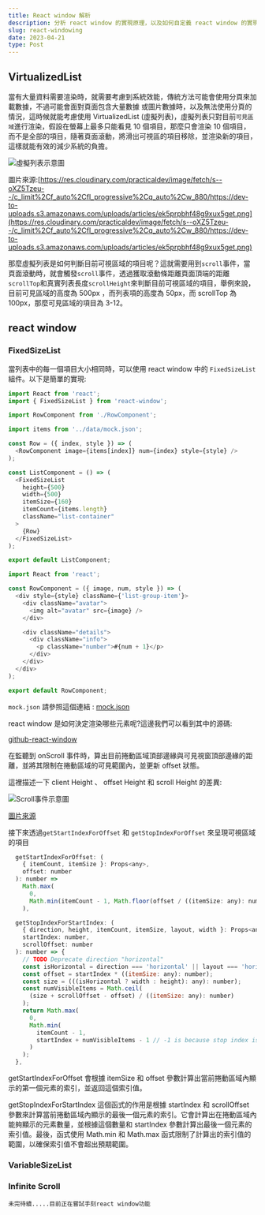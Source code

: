 ```yaml
---
title: React window 解析
description: 分析 react window 的實現原理，以及如何自定義 react window 的實現
slug: react-windowing
date: 2023-04-21
type: Post
---
```


## VirtualizedList

當有大量資料需要渲染時，就需要考慮到系統效能，傳統方法可能會使用分頁來加載數據，不過可能會面對頁面包含大量數據
或圖片數據時，以及無法使用分頁的情況，這時候就能考慮使用 VirtualizedList (虛擬列表)，虛擬列表只對目前`可見區域`進行渲染，假設在螢幕上最多只能看見 10 個項目，那麼只會渲染 10 個項目，而不是全部的項目，隨著頁面滾動，將滑出可視區的項目移除，並渲染新的項目，這樣就能有效的減少系統的負擔。

![虛擬列表示意圖](https://res.cloudinary.com/practicaldev/image/fetch/s--oXZ5Tzeu--/c_limit%2Cf_auto%2Cfl_progressive%2Cq_auto%2Cw_880/https://dev-to-uploads.s3.amazonaws.com/uploads/articles/ek5prpbhf48g9xux5get.png)

圖片來源:[https://res.cloudinary.com/practicaldev/image/fetch/s--oXZ5Tzeu--/c_limit%2Cf_auto%2Cfl_progressive%2Cq_auto%2Cw_880/https://dev-to-uploads.s3.amazonaws.com/uploads/articles/ek5prpbhf48g9xux5get.png](https://res.cloudinary.com/practicaldev/image/fetch/s--oXZ5Tzeu--/c_limit%2Cf_auto%2Cfl_progressive%2Cq_auto%2Cw_880/https://dev-to-uploads.s3.amazonaws.com/uploads/articles/ek5prpbhf48g9xux5get.png)

那麼虛擬列表是如何判斷目前可視區域的項目呢？這就需要用到`scroll`事件，當頁面滾動時，就會觸發`scroll`事件，透過獲取滾動條距離頁面頂端的距離`scrollTop`和真實列表長度`scrollHeight`來判斷目前可視區域的項目，舉例來說，目前可見區域的高度為 500px ，而列表項的高度為 50px，而 scrollTop 為 100px，那麼可見區域的項目為 3-12。

## react window

### FixedSizeList

當列表中的每一個項目大小相同時，可以使用 react window 中的 `FixedSizeList` 組件。以下是簡單的實現:

```jsx:ListComponent.js showLineNumbers
import React from 'react';
import { FixedSizeList } from 'react-window';

import RowComponent from './RowComponent';

import items from '../data/mock.json';

const Row = ({ index, style }) => (
  <RowComponent image={items[index]} num={index} style={style} />
);

const ListComponent = () => (
  <FixedSizeList
    height={500}
    width={500}
    itemSize={160}
    itemCount={items.length}
    className="list-container"
  >
    {Row}
  </FixedSizeList>
);

export default ListComponent;
```

```jsx:RowComponent.js showLineNumbers
import React from 'react';

const RowComponent = ({ image, num, style }) => (
  <div style={style} className={'list-group-item'}>
    <div className="avatar">
      <img alt="avatar" src={image} />
    </div>

    <div className="details">
      <div className="info">
        <p className="number">#{num + 1}</p>
      </div>
    </div>
  </div>
);

export default RowComponent;
```

`mock.json` 請參照這個連結 : [mock.json](https://glitch.com/edit/#!/react-window-fixed?path=src%2Fmock.json%3A1002%3A1)

react window 是如何決定渲染哪些元素呢?這邊我們可以看到其中的源碼:

[github-react-window](https://github.com/bvaughn/react-window/blob/master/src/createListComponent.js)

在監聽到 onScroll 事件時，算出目前捲動區域頂部邊緣與可見視窗頂部邊緣的距離，並將其限制在捲動區域的可見範圍內，並更新 offset 狀態。

這裡描述一下 client Height 、 offset Height 和 scroll Height 的差異:

![Scroll事件示意圖](https://shubo.io/static/89a5cfb0e676baf28dafc3ae9f339355/f1c64/size-cheatsheet.png)

[圖片來源](https://blog.csdn.net/hljqfl/article/details/85677410)

接下來透過`getStartIndexForOffset` 和 `getStopIndexForOffset` 來呈現可視區域的項目

```js:FixedSizeList.js showLineNumbers
  getStartIndexForOffset: (
    { itemCount, itemSize }: Props<any>,
    offset: number
  ): number =>
    Math.max(
      0,
      Math.min(itemCount - 1, Math.floor(offset / ((itemSize: any): number)))
    ),

  getStopIndexForStartIndex: (
    { direction, height, itemCount, itemSize, layout, width }: Props<any>,
    startIndex: number,
    scrollOffset: number
  ): number => {
    // TODO Deprecate direction "horizontal"
    const isHorizontal = direction === 'horizontal' || layout === 'horizontal';
    const offset = startIndex * ((itemSize: any): number);
    const size = (((isHorizontal ? width : height): any): number);
    const numVisibleItems = Math.ceil(
      (size + scrollOffset - offset) / ((itemSize: any): number)
    );
    return Math.max(
      0,
      Math.min(
        itemCount - 1,
        startIndex + numVisibleItems - 1 // -1 is because stop index is inclusive
      )
    );
  },
```

getStartIndexForOffset 會根據 itemSize 和 offset 參數計算出當前捲動區域內顯示的第一個元素的索引，並返回這個索引值。

getStopIndexForStartIndex 這個函式的作用是根據 startIndex 和 scrollOffset 參數來計算當前捲動區域內顯示的最後一個元素的索引。它會計算出在捲動區域內能夠顯示的元素數量，並根據這個數量和 startIndex 參數計算出最後一個元素的索引值。最後，函式使用 Math.min 和 Math.max 函式限制了計算出的索引值的範圍，以確保索引值不會超出預期範圍。

### VariableSizeList

### Infinite Scroll

`未完待續.....目前正在嘗試手刻react window功能`
